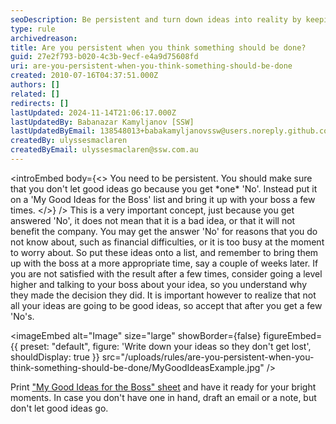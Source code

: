 ```yaml
---
seoDescription: Be persistent and turn down ideas into reality by keeping track of your concepts and bringing them up with your boss at a later time.
type: rule
archivedreason:
title: Are you persistent when you think something should be done?
guid: 27e2f793-b020-4c3b-9ecf-e4a9d75608fd
uri: are-you-persistent-when-you-think-something-should-be-done
created: 2010-07-16T04:37:51.000Z
authors: []
related: []
redirects: []
lastUpdated: 2024-11-14T21:06:17.000Z
lastUpdatedBy: Babanazar Kamyljanov [SSW]
lastUpdatedByEmail: 138548013+babakamyljanovssw@users.noreply.github.com
createdBy: ulyssesmaclaren
createdByEmail: ulyssesmaclaren@ssw.com.au
---
```


<introEmbed
  body={<>
You need to be persistent. You should make sure that you don't let good ideas go because you get \*one\* 'No'. Instead put it on a 'My Good Ideas for the Boss' list and bring it up with your boss a few times.
  </>}
/>
This is a very important concept, just because you get answered 'No', it does not mean that it is a bad idea, or that it will not benefit the company. You may get the answer 'No' for reasons that you do not know about, such as financial difficulties, or it is too busy at the moment to worry about. So put these ideas onto a list, and remember to bring them up with the boss at a more appropriate time, say a couple of weeks later. If you are not satisfied with the result after a few times, consider going a level higher and talking to your boss about your idea, so you understand why they made the decision they did. It is important however to realize that not all your ideas are going to be good ideas, so accept that after you get a few 'No's.


<imageEmbed
  alt="Image"
  size="large"
  showBorder={false}
  figureEmbed={{
    preset: "default",
    figure: 'Write down your ideas so they don\'t get lost',
    shouldDisplay: true
  }}
  src="/uploads/rules/are-you-persistent-when-you-think-something-should-be-done/MyGoodIdeasExample.jpg"
/>

Print ["My Good Ideas for the Boss" sheet](My-Good-Ideas_for-the-Boss.pdf) and have it ready for your bright moments. In case you don't have one in hand, draft an email or a note, but don't let good ideas go.
